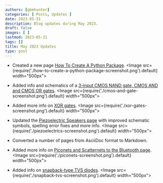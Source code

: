 ```yaml
---
authors: [gbmhunter]
categories: [ Posts, Updates ]
date: 2023-05-31
description: Blog updates during May 2023.
draft: false
images: [ ]
lastmod: 2023-05-31
tags: []
title: May 2023 Updates
type: post
---
```


* Created a new page [How To Create A Python Package](/programming/languages/python/packaging/).
    <Image src={require('./how-to-create-a-python-package-screenshot.png').default} width="500px"></Image>

* Added info and schematics of a [3-input CMOS NAND gate, CMOS AND and CMOS OR gates](/electronics/circuit-design/digital-logic/gates/#complementary-metal-oxide-semiconductor-logic-cmos).
    <Image src={require('./cmos-and-gate-screenshot.png').default} width="500px"></Image>

* Added more info on [XOR gates](/electronics/circuit-design/digital-logic/gates/#xor).
    <Image src={require('./xor-gates-screenshot.png').default} width="500px"></Image>

* Updated the [Piezoelectric Speakers page](/electronics/components/piezoelectric-speakers/) with improved schematic symbols, spelling error fixes and more info.
    <Image src={require('./piezoelectrics-screenshot.png').default} width="500px"></Image>

* Converted a number of pages from AsciiDoc format to Markdown.

* Added more info on [Piconets and Scatternets to the Bluetooth page](/electronics/communication-protocols/bluetooth/#piconet-and-scatternets).
    <Image src={require('./piconets-screenshot.png').default} width="500px"></Image>

* Added info on [snapback-type TVS diodes](/electronics/components/diodes/tvs-diodes/#snapback-type-tvs-diodes).
    <Image src={require('./snapback-tvs-screenshot.png').default} width="500px"></Image>
